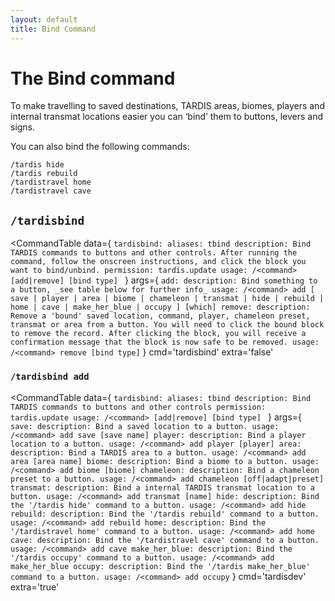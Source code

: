 ```yaml
---
layout: default
title: Bind Command
---
```



# The Bind command

To make travelling to saved destinations, TARDIS areas, biomes, players and
internal transmat locations easier you can &lsquo;bind&rsquo; them to buttons,
levers and signs.

You can also bind the following commands:

```
/tardis hide
/tardis rebuild
/tardistravel home
/tardistravel cave
```

## `/tardisbind`

<CommandTable data={
    `tardisbind:
    aliases: tbind
    description: Bind TARDIS commands to buttons and other controls. After running the command, follow the onscreen instructions, and click the block you want to bind/unbind.
    permission: tardis.update
    usage: /<command> [add|remove] [bind type]
    `
}
args={
    `
    add:
      description: Bind something to a button, _see table below for further info_
      usage: /<command> add [ save | player | area | biome | chameleon | transmat | hide | rebuild | home | cave | make_her_blue | occupy ] [which]
    remove:
      description: Remove a 'bound' saved location, command, player, chameleon preset, transmat or area from a button. You will need to click the bound block to remove the record. After clicking the block, you will receive a confirmation message that the block is now safe to be removed.
      usage: /<command> remove [bind type]
    `
}
cmd='tardisbind'
extra='false'
>
</CommandTable>

### `/tardisbind add`

<CommandTable data={
    `tardisbind:
    aliases: tbind
    description: Bind TARDIS commands to buttons and other controls
    permission: tardis.update
    usage: /<command> [add|remove] [bind type]
    `
}
args={
    `
      save:
        description: Bind a saved location to a button.
        usage: /<command> add save [save name]
      player:
        description: Bind a player location to a button.
        usage: /<command> add player [player]
      area:
        description: Bind a TARDIS area to a button.
        usage: /<command> add area [area name]
      biome:
        description: Bind a biome to a button.
        usage: /<command> add biome [biome]
      chameleon:
        description: Bind a chameleon preset to a button.
        usage: /<command> add chameleon [off|adapt|preset]
      transmat:
        description: Bind a internal TARDIS transmat location to a button.
        usage: /<command> add transmat [name]
      hide:
        description: Bind the '/tardis hide' command to a button.
        usage: /<command> add hide
      rebuild:
        description: Bind the '/tardis rebuild' command to a button.
        usage: /<command> add rebuild
      home:
        description: Bind the '/tardistravel home' command to a button.
        usage: /<command> add home
      cave:
        description: Bind the '/tardistravel cave' command to a button.
        usage: /<command> add cave
      make_her_blue:
        description: Bind the '/tardis occupy' command to a button.
        usage: /<command> add make_her_blue
      occupy:
        description: Bind the '/tardis make_her_blue' command to a button.
        usage: /<command> add occupy
    `
}
cmd='tardisdev'
extra='true'
>
</CommandTable>


